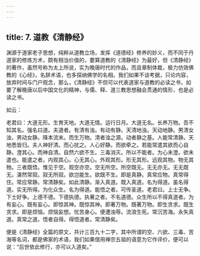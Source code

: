 ```yaml
---
---
---
```

title: 7. 道教《清静经》
---




渊源于道家老子思想，纯粹从道教立场，发挥《道德经》修养的妙义，而不同于丹道家的修炼方术，颇有相当价值的，要算道教的《清静经》为最好，但《清静经》的著作，虽然号称为太上所说，实为晚唐时代的作品，而且章制体裁，极力仿效佛教的《心经》，名辞术语，也多探纳佛学的名相。我们如果不谈考据，只论内容，放弃时间与门户观念，那么，《清静经》不但可以代表道家与道教的必读之书，如要了解晚唐以后中国文化的精神，与儒、释、道三教思想融会贯通的情形，也是必读之书。

如云：


老君曰：大道无形。生育天地。大道无情。运行日月。大道无名。长养万物。吾不知其名。强名曰道。夫道者。有清有浊。有动有静。天清地浊。天动地静。男清女浊，男动女静。降本流末。而生万物。清者浊之源。动者静之基。人能常清静。天地悉皆归。夫人神好清。而心扰之。人心好静。而欲牵之。若能常遣其欲而心自静。澄其心。而神自清。自然六欲不生。三毒消灭。所以不能者。为心未澄。欲未遣也。能遣之者。内观其心。心无其心。外观其形。形无其形。远观其物。物无其物。三者既悟。惟见于空。观空亦空。空无所空。所空既无。无无亦无。无无既无。湛然常寂。寂无所寂。欲岂能生。欲既不生。即是真静。真常应物。真常得住。常应常静。常清静矣。如此清静。渐入真道。既入真道。名为得道。虽名得道。实无所得。为化众生。名为得道。能悟之者。可传圣道。老君曰。上士无争。下士好争。上德不德。下德执德。执著之者。不名道德。众生所以不得真道者。为有妄心。既有妄心。即惊其神。既惊其神。即著万物。既著万物。即生贪求。既生贪求。即是烦恼。烦恼妄想。忧苦身心。便遭浊辱。流浪生死。常沉苦海。永失真道。真常之道。悟者自得。得悟道者。常清静矣。


便是《清静经》全篇的原文，共计三百九十二字，其中所谓的空、六欲、三毒、苦海等名词，都是佛家的术语，我们如果借用禅宗五祖的语意为它作评价，便可以说：“后世依此修行，亦可以入道矣。”